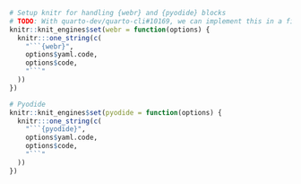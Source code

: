 ```r
# Setup knitr for handling {webr} and {pyodide} blocks
# TODO: With quarto-dev/quarto-cli#10169, we can implement this in a filter
knitr::knit_engines$set(webr = function(options) {
  knitr:::one_string(c(
    "```{webr}",
    options$yaml.code,
    options$code,
    "```"
  ))
})

# Pyodide
knitr::knit_engines$set(pyodide = function(options) {
  knitr:::one_string(c(
    "```{pyodide}",
    options$yaml.code,
    options$code,
    "```"
  ))
})
```
